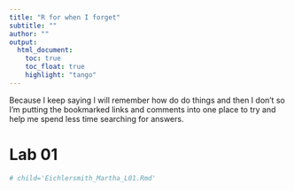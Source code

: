 ```yaml
---
title: "R for when I forget"
subtitle: "" 
author: ""
output:
  html_document:
    toc: true
    toc_float: true
    highlight: "tango"
---
```

Because I keep saying I will remember how do do things and then I don't so I'm putting  the bookmarked links and comments into one place to try and help me spend less time searching for answers.   

# Lab 01
```r
# child='Eichlersmith_Martha_L01.Rmd'
```

